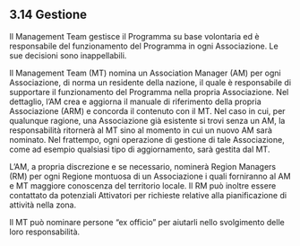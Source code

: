 ## 3.14 Gestione

Il Management Team gestisce il Programma su base volontaria ed è responsabile del funzionamento del Programma in ogni Associazione. Le sue decisioni sono inappellabili.

Il Management Team (MT) nomina un Association Manager (AM) per ogni Associazione, di norma un residente della nazione, il quale è responsabile di supportare il funzionamento del Programma nella propria Associazione. Nel dettaglio, l'AM crea e aggiorna il manuale di riferimento della propria Associazione (ARM) e concorda il contenuto con il MT. Nel caso in cui, per qualunque ragione, una Associazione già esistente si trovi senza un AM, la responsabilità ritornerà al MT sino al momento in cui un nuovo AM sarà nominato. Nel frattempo, ogni operazione di gestione di tale Associazione, come ad esempio qualsiasi tipo di aggiornamento, sarà gestita dal MT.

L'AM, a propria discrezione e se necessario, nominerà Region Managers (RM) per ogni Regione montuosa di un Associazione i quali forniranno al AM e MT maggiore conoscenza del territorio locale. Il RM può inoltre essere contattato da potenziali Attivatori per richieste relative alla pianificazione di attività nella zona.

Il MT può nominare persone "ex officio" per aiutarli nello svolgimento delle loro responsabilità.
